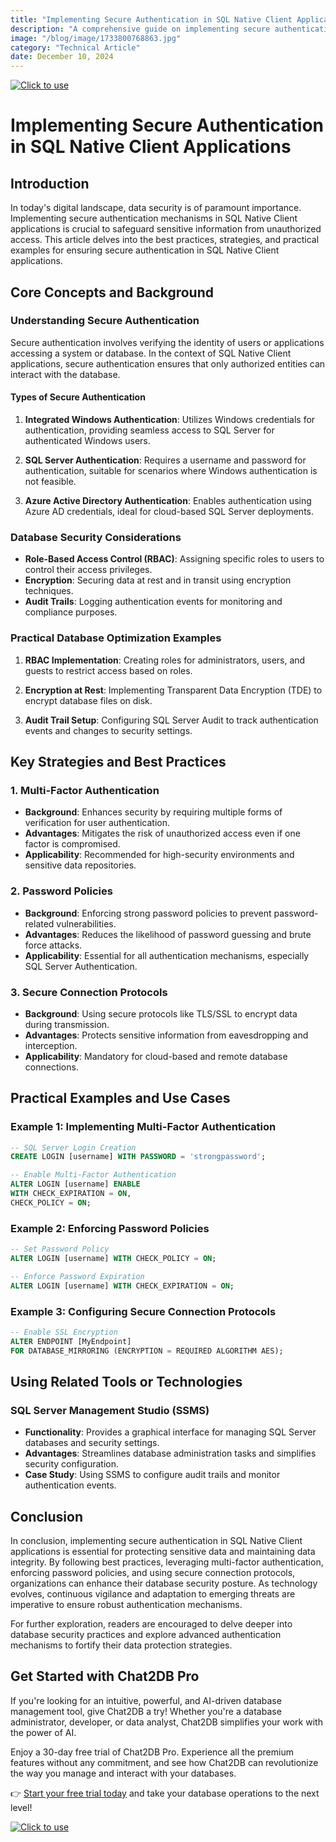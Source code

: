 ```yaml
---
title: "Implementing Secure Authentication in SQL Native Client Applications"
description: "A comprehensive guide on implementing secure authentication in SQL Native Client applications, covering best practices, strategies, and practical examples."
image: "/blog/image/1733800768863.jpg"
category: "Technical Article"
date: December 10, 2024
---
```

[![Click to use](/image/blog/bg/chat2db1.png)](https://app.chat2db.ai/)
# Implementing Secure Authentication in SQL Native Client Applications


<Authors date="December 10, 2024">
  <Author name="Rowan Hill" link="https://chat2db.ai" />
</Authors>

## Introduction

In today's digital landscape, data security is of paramount importance. Implementing secure authentication mechanisms in SQL Native Client applications is crucial to safeguard sensitive information from unauthorized access. This article delves into the best practices, strategies, and practical examples for ensuring secure authentication in SQL Native Client applications.

## Core Concepts and Background

### Understanding Secure Authentication

Secure authentication involves verifying the identity of users or applications accessing a system or database. In the context of SQL Native Client applications, secure authentication ensures that only authorized entities can interact with the database.

#### Types of Secure Authentication

1. **Integrated Windows Authentication**: Utilizes Windows credentials for authentication, providing seamless access to SQL Server for authenticated Windows users.

2. **SQL Server Authentication**: Requires a username and password for authentication, suitable for scenarios where Windows authentication is not feasible.

3. **Azure Active Directory Authentication**: Enables authentication using Azure AD credentials, ideal for cloud-based SQL Server deployments.

### Database Security Considerations

- **Role-Based Access Control (RBAC)**: Assigning specific roles to users to control their access privileges.
- **Encryption**: Securing data at rest and in transit using encryption techniques.
- **Audit Trails**: Logging authentication events for monitoring and compliance purposes.

### Practical Database Optimization Examples

1. **RBAC Implementation**: Creating roles for administrators, users, and guests to restrict access based on roles.

2. **Encryption at Rest**: Implementing Transparent Data Encryption (TDE) to encrypt database files on disk.

3. **Audit Trail Setup**: Configuring SQL Server Audit to track authentication events and changes to security settings.

## Key Strategies and Best Practices

### 1. Multi-Factor Authentication

- **Background**: Enhances security by requiring multiple forms of verification for user authentication.
- **Advantages**: Mitigates the risk of unauthorized access even if one factor is compromised.
- **Applicability**: Recommended for high-security environments and sensitive data repositories.

### 2. Password Policies

- **Background**: Enforcing strong password policies to prevent password-related vulnerabilities.
- **Advantages**: Reduces the likelihood of password guessing and brute force attacks.
- **Applicability**: Essential for all authentication mechanisms, especially SQL Server Authentication.

### 3. Secure Connection Protocols

- **Background**: Using secure protocols like TLS/SSL to encrypt data during transmission.
- **Advantages**: Protects sensitive information from eavesdropping and interception.
- **Applicability**: Mandatory for cloud-based and remote database connections.

## Practical Examples and Use Cases

### Example 1: Implementing Multi-Factor Authentication

```sql
-- SQL Server Login Creation
CREATE LOGIN [username] WITH PASSWORD = 'strongpassword';

-- Enable Multi-Factor Authentication
ALTER LOGIN [username] ENABLE
WITH CHECK_EXPIRATION = ON,
CHECK_POLICY = ON;
```

### Example 2: Enforcing Password Policies

```sql
-- Set Password Policy
ALTER LOGIN [username] WITH CHECK_POLICY = ON;

-- Enforce Password Expiration
ALTER LOGIN [username] WITH CHECK_EXPIRATION = ON;
```

### Example 3: Configuring Secure Connection Protocols

```sql
-- Enable SSL Encryption
ALTER ENDPOINT [MyEndpoint]
FOR DATABASE_MIRRORING (ENCRYPTION = REQUIRED ALGORITHM AES);
```

## Using Related Tools or Technologies

### SQL Server Management Studio (SSMS)

- **Functionality**: Provides a graphical interface for managing SQL Server databases and security settings.
- **Advantages**: Streamlines database administration tasks and simplifies security configuration.
- **Case Study**: Using SSMS to configure audit trails and monitor authentication events.

## Conclusion

In conclusion, implementing secure authentication in SQL Native Client applications is essential for protecting sensitive data and maintaining data integrity. By following best practices, leveraging multi-factor authentication, enforcing password policies, and using secure connection protocols, organizations can enhance their database security posture. As technology evolves, continuous vigilance and adaptation to emerging threats are imperative to ensure robust authentication mechanisms.

For further exploration, readers are encouraged to delve deeper into database security practices and explore advanced authentication mechanisms to fortify their data protection strategies.

## Get Started with Chat2DB Pro

If you're looking for an intuitive, powerful, and AI-driven database management tool, give Chat2DB a try! Whether you're a database administrator, developer, or data analyst, Chat2DB simplifies your work with the power of AI.

Enjoy a 30-day free trial of Chat2DB Pro. Experience all the premium features without any commitment, and see how Chat2DB can revolutionize the way you manage and interact with your databases.

👉 [Start your free trial today](https://app.chat2db.ai/) and take your database operations to the next level!

[![Click to use](/image/blog/bg/chat2db.jpg)](https://app.chat2db.ai/)